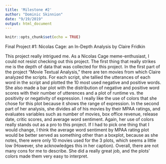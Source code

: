 ```yaml
---
title: 'Milestone #2'
author: "Dominic Skinnion"
date: "9/19/2019"
output: html_document
---
```


```r
knitr::opts_chunk$set(echo = TRUE)
```

Final Project #1: Nicolas Cage: an In-Depth Analysis by Claire Fridkin

  This project really intrigued me. As a Nicolas Cage meme-enthusiast, I could not resist checking out this project. The first thing that really strikes me is the depth of data that was collected for this project. In the first part of the project "Movie Textual Analysis," there are ten movies from which Claire analyzed the scripts. For each script, she tallied the utterances of each word in the script and plotted the 10 most used negative and positive words. She also made a bar plot with the distribution of negative and positive word scores with their number of utterences and a plot of runtime vs. the positivity or negativity of expression. I really like the use of colors that she chose for this plot because it shows the range of expression. In the second part of her analysis, she divides all of his movies by their MPAA ratings, and evaluates variables such as number of movies, box office revenue, release date, critic scores, and average word sentiment. Again, her use of colors really stands out as a pro to this project. If I had to pick one thing that I would change, I think the average word sentiment by MPAA rating plot would be better served as something other than a boxplot, because as she notes, there were only 10 movies used for the 3 plots, which seems a little low (However, she acknowledges this in her caption). Overall, there are not many cons for me to describe. She did a really great job, and the plots' colors made them very easy to interpret.